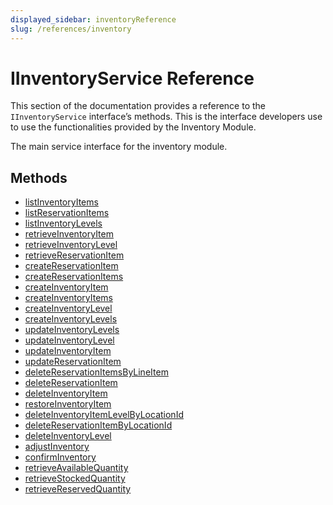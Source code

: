```yaml
---
displayed_sidebar: inventoryReference
slug: /references/inventory
---
```



# IInventoryService Reference

This section of the documentation provides a reference to the `IInventoryService` interface’s methods. This is the interface developers use to use the functionalities provided by the Inventory Module.

The main service interface for the inventory module.

## Methods

- [listInventoryItems](../IInventoryService/methods/inventory.IInventoryService.listInventoryItems.mdx)
- [listReservationItems](../IInventoryService/methods/inventory.IInventoryService.listReservationItems.mdx)
- [listInventoryLevels](../IInventoryService/methods/inventory.IInventoryService.listInventoryLevels.mdx)
- [retrieveInventoryItem](../IInventoryService/methods/inventory.IInventoryService.retrieveInventoryItem.mdx)
- [retrieveInventoryLevel](../IInventoryService/methods/inventory.IInventoryService.retrieveInventoryLevel.mdx)
- [retrieveReservationItem](../IInventoryService/methods/inventory.IInventoryService.retrieveReservationItem.mdx)
- [createReservationItem](../IInventoryService/methods/inventory.IInventoryService.createReservationItem.mdx)
- [createReservationItems](../IInventoryService/methods/inventory.IInventoryService.createReservationItems.mdx)
- [createInventoryItem](../IInventoryService/methods/inventory.IInventoryService.createInventoryItem.mdx)
- [createInventoryItems](../IInventoryService/methods/inventory.IInventoryService.createInventoryItems.mdx)
- [createInventoryLevel](../IInventoryService/methods/inventory.IInventoryService.createInventoryLevel.mdx)
- [createInventoryLevels](../IInventoryService/methods/inventory.IInventoryService.createInventoryLevels.mdx)
- [updateInventoryLevels](../IInventoryService/methods/inventory.IInventoryService.updateInventoryLevels.mdx)
- [updateInventoryLevel](../IInventoryService/methods/inventory.IInventoryService.updateInventoryLevel.mdx)
- [updateInventoryItem](../IInventoryService/methods/inventory.IInventoryService.updateInventoryItem.mdx)
- [updateReservationItem](../IInventoryService/methods/inventory.IInventoryService.updateReservationItem.mdx)
- [deleteReservationItemsByLineItem](../IInventoryService/methods/inventory.IInventoryService.deleteReservationItemsByLineItem.mdx)
- [deleteReservationItem](../IInventoryService/methods/inventory.IInventoryService.deleteReservationItem.mdx)
- [deleteInventoryItem](../IInventoryService/methods/inventory.IInventoryService.deleteInventoryItem.mdx)
- [restoreInventoryItem](../IInventoryService/methods/inventory.IInventoryService.restoreInventoryItem.mdx)
- [deleteInventoryItemLevelByLocationId](../IInventoryService/methods/inventory.IInventoryService.deleteInventoryItemLevelByLocationId.mdx)
- [deleteReservationItemByLocationId](../IInventoryService/methods/inventory.IInventoryService.deleteReservationItemByLocationId.mdx)
- [deleteInventoryLevel](../IInventoryService/methods/inventory.IInventoryService.deleteInventoryLevel.mdx)
- [adjustInventory](../IInventoryService/methods/inventory.IInventoryService.adjustInventory.mdx)
- [confirmInventory](../IInventoryService/methods/inventory.IInventoryService.confirmInventory.mdx)
- [retrieveAvailableQuantity](../IInventoryService/methods/inventory.IInventoryService.retrieveAvailableQuantity.mdx)
- [retrieveStockedQuantity](../IInventoryService/methods/inventory.IInventoryService.retrieveStockedQuantity.mdx)
- [retrieveReservedQuantity](../IInventoryService/methods/inventory.IInventoryService.retrieveReservedQuantity.mdx)
